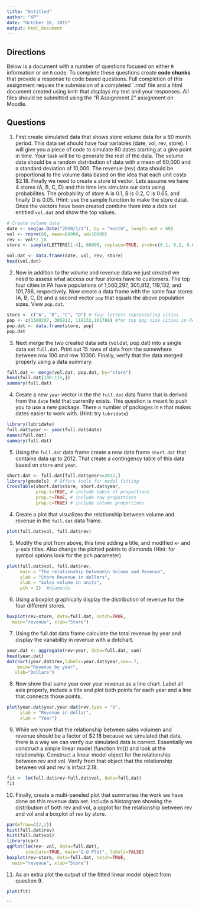 ```yaml
---
title: "Untitled"
author: "KP"
date: "October 16, 2015"
output: html_document
---
```


## Directions

Below is a document with a number of questions focused on either `R` information or on `R` code.  To complete these questions create **code chunks** that provide a response to code based questions.  Full completion of this assignment requies the submission of a completed `.rmd' file and a html document created using knitr that displays my text and your responses.  All files should be submitted using the "R Assignment 2" assignment on Moodle.


## Questions

1. First create simulated data that shows store volume data for a 60 month period.  This data set should have four variables (date, vol, rev, store).  I will give you a piece of code to simulate 60 dates starting at a give point in time.  Your task will be to generate the rest of the data.  The volume data should be a random distribution of data with a mean of 60,000 and a standard deviation of 10,000. The revenue (rev) data should be proportional to the volume data based on the idea that each unit costs $2.18.  Finally we need to create a store id vector.  Lets assume we have 4 stores (A, B, C, D) and this time lets simulate our data using probabilites.  The probability of store A is 0.1, B is 0.2, C is 0.65, and finally D is 0.05.  (Hint: use the sample function to make the store data).  Once the vectors have been created combine them into a data set entitled `vol.dat` and show the top values. 

```r
# Create volume data
date <- seq(as.Date("2010/1/1"), by = "month", length.out = 60)
vol <- rnorm(60, mean=60000, sd=10000)
rev <- vol*2.18
store <- sample(LETTERS[1:4], 60000, replace=TRUE, prob=c(0.1, 0.2, 0.65, 0.05))

vol.dat <- data.frame(date, vol, rev, store)
head(vol.dat)
```


2. Now in addition to the volume and revenue data we just created we need to assess what access our four stores have to customers.  The top four cities in PA have populations of 1,560,297, 305,812, 119,132, and 101,786, respectively.  Now create a data frame with the same four stores (A, B, C, D) and a second vector `pop` that equals the above population sizes.  View `pop.dat`.

```r
store <- c("A", "B", "C", "D") # four letters representing cities
pop <- c(1560297, 305812, 119132,101786) #for top pop size cities in PA
pop.dat <- data.frame(store, pop)
pop.dat
```

3. Next merge the two created data sets (vol.dat, pop.dat) into a single data set `full.dat`.  Print out 15 rows of data from the somewhere between row 100 and row 10000.  Finally, verify that the data merged properly using a data summary. 

```r
full.dat <- merge(vol.dat, pop.dat, by="store")
head(full.dat[100:115,])
summary(full.dat)
```


4. Create a new `year` vector in the the `full.dat` data frame that is derived from the `date` field that currently exists.  This question is meant to push you to use a new package.  There a number of packages in `R` that makes dates easier to work with.  (Hint: try `lubridate`)

```r
library(lubridate)
full.dat$year <- year(full.dat$date)
names(full.dat)
summary(full.dat)
```


5. Using the `full.dat` data frame create a new data frame `short.dat` that contains data up to 2012.  That create a contingency table of this data based on `store` and `year`.  

```r
short.dat <- full.dat[full.dat$year<=2012,]
library(gmodels)  # Offers tools for model fitting
CrossTable(short.dat$store, short.dat$year, 
           prop.t=TRUE, # include table of proportions
           prop.r=TRUE, # include row proportions
           prop.c=TRUE) # include column proportions
```


           
4. Create a plot that visualizes the relationship between volume and revenue in the `full.dat` data frame.  

```r
plot(full.dat$vol, full.dat$rev)
```


5. Modify the plot from above, this time adding a title, and modified x- and y-axis titles.  Also change the plotted points to diamonds (Hint: for symbol options look for the pch parameter)

```r
plot(full.dat$vol, full.dat$rev, 
     main = "The relationship between\n Volume and Revenue",
     ylab = "Store Revenue in dollars",
     xlab = "Sales volume in units",
     pch = 2)  #diamonds
```


6. Using a boxplot graphically display the distribution of revenue for the four different stores.

```r
boxplot(rev~store, data=full.dat, notch=TRUE,
  main="revenue", xlab="Store")
```

7. Using the full.dat data frame calculate the total revenue by year and display the variability in revenue with a dotchart.

```r
year.dat <- aggregate(rev~year, data=full.dat, sum)
head(year.dat)
dotchart(year.dat$rev,labels=year.dat$year,cex=.7,
  	main="Revenue by year", 
   xlab="Dollars")

```


8. Now show that same year over year revenue as a line chart.  Label all axis properly, include a title and plot both points for each year and a line that connects those points.

```r
plot(year.dat$year,year.dat$rev,type = "b",
     ylab = "Revenue in dollar",
     xlab = "Year")
```

9. While we know that the relationship between sales volumen and revenue should be a factor of $2.18 because we simulated that data, there is a way we can verify our simulated data is correct.  Essentially we construct a simple linear model (function lm()) and look at the relationship.  Construct a linear model object for the relationship between rev and vol.  Verify from that object that the relationship between vol and rev is infact 2.18.

```r
fit <- lm(full.dat$rev~full.dat$vol, data=full.dat)
fit
```

10. Finally, create a multi-paneled plot that summaries the work we have done on this revenue data set.  Include a historgram showing the distribution of both rev and vol, a qqplot for the relationship between rev and vol and a boxplot of rev by store.


```r
par(mfrow=c(2,2))
hist(full.dat$rev)
hist(full.dat$vol)
library(car)
qqPlot(lm(rev~ vol, data=full.dat), 
       simulate=TRUE, main="Q-Q Plot", labels=FALSE)
boxplot(rev~store, data=full.dat, notch=TRUE,
  main="revenue", xlab="Store")
```


11. As an extra plot the output of the fitted linear model object from question 9.
```r
plot(fit)
```
```